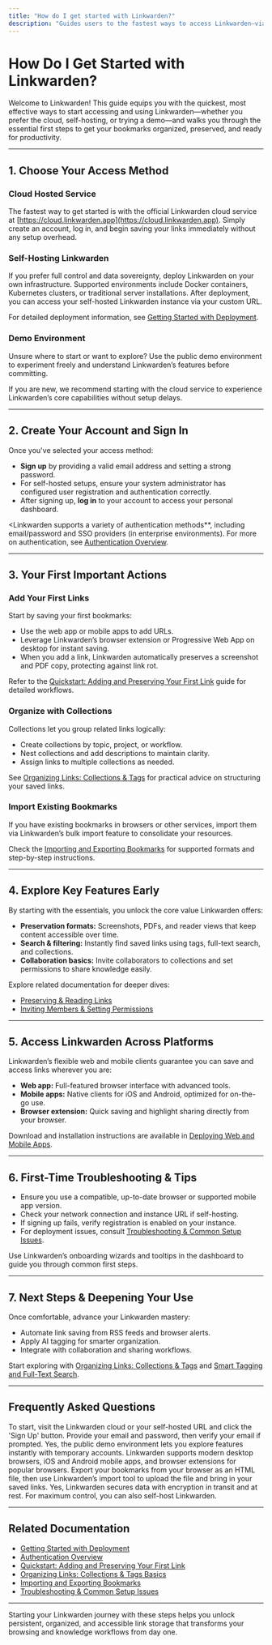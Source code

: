 ```yaml
---
title: "How do I get started with Linkwarden?"
description: "Guides users to the fastest ways to access Linkwarden—via Cloud, self-hosting, or demo—and highlights key first steps for onboarding, such as creating an account, setting up collections, and importing bookmarks."
---
```


# How Do I Get Started with Linkwarden?

Welcome to Linkwarden! This guide equips you with the quickest, most effective ways to start accessing and using Linkwarden—whether you prefer the cloud, self-hosting, or trying a demo—and walks you through the essential first steps to get your bookmarks organized, preserved, and ready for productivity.

---

## 1. Choose Your Access Method

### Cloud Hosted Service
The fastest way to get started is with the official Linkwarden cloud service at [https://cloud.linkwarden.app](https://cloud.linkwarden.app). Simply create an account, log in, and begin saving your links immediately without any setup overhead.

### Self-Hosting Linkwarden
If you prefer full control and data sovereignty, deploy Linkwarden on your own infrastructure. Supported environments include Docker containers, Kubernetes clusters, or traditional server installations. After deployment, you can access your self-hosted Linkwarden instance via your custom URL.

For detailed deployment information, see [Getting Started with Deployment](https://docs.linkwarden.app/deployment/production-setup/deployment-getting-started).

### Demo Environment
Unsure where to start or want to explore? Use the public demo environment to experiment freely and understand Linkwarden’s features before committing.


<Tip>
If you are new, we recommend starting with the cloud service to experience Linkwarden’s core capabilities without setup delays.
</Tip>

---

## 2. Create Your Account and Sign In

Once you've selected your access method:

- **Sign up** by providing a valid email address and setting a strong password.
- For self-hosted setups, ensure your system administrator has configured user registration and authentication correctly.
- After signing up, **log in** to your account to access your personal dashboard.

<Linkwarden supports a variety of authentication methods**, including email/password and SSO providers (in enterprise environments). For more on authentication, see [Authentication Overview](https://docs.linkwarden.app/security/auth-models-identity/auth-overview).

---

## 3. Your First Important Actions

### Add Your First Links
Start by saving your first bookmarks:

- Use the web app or mobile apps to add URLs.
- Leverage Linkwarden’s browser extension or Progressive Web App on desktop for instant saving.
- When you add a link, Linkwarden automatically preserves a screenshot and PDF copy, protecting against link rot.

Refer to the [Quickstart: Adding and Preserving Your First Link](https://docs.linkwarden.app/getting-started/initial-experience-validation/quickstart-adding-links) guide for detailed workflows.

### Organize with Collections
Collections let you group related links logically:

- Create collections by topic, project, or workflow.
- Nest collections and add descriptions to maintain clarity.
- Assign links to multiple collections as needed.

See [Organizing Links: Collections & Tags](https://docs.linkwarden.app/guides/getting-started/collections-and-tags-basics) for practical advice on structuring your saved links.

### Import Existing Bookmarks
If you have existing bookmarks in browsers or other services, import them via Linkwarden’s bulk import feature to consolidate your resources.

Check the [Importing and Exporting Bookmarks](https://docs.linkwarden.app/guides/automation-and-integrations/bulk-import-export) for supported formats and step-by-step instructions.

---

## 4. Explore Key Features Early

By starting with the essentials, you unlock the core value Linkwarden offers:

- **Preservation formats:** Screenshots, PDFs, and reader views that keep content accessible over time.
- **Search & filtering:** Instantly find saved links using tags, full-text search, and collections.
- **Collaboration basics:** Invite collaborators to collections and set permissions to share knowledge easily.

Explore related documentation for deeper dives:

- [Preserving & Reading Links](https://docs.linkwarden.app/guides/getting-started/preserving-and-reading-links)
- [Inviting Members & Setting Permissions](https://docs.linkwarden.app/guides/collaboration-and-sharing/inviting-collaborators)

---

## 5. Access Linkwarden Across Platforms

Linkwarden’s flexible web and mobile clients guarantee you can save and access links wherever you are:

- **Web app:** Full-featured browser interface with advanced tools.
- **Mobile apps:** Native clients for iOS and Android, optimized for on-the-go use.
- **Browser extension:** Quick saving and highlight sharing directly from your browser.

Download and installation instructions are available in [Deploying Web and Mobile Apps](https://docs.linkwarden.app/deployment/production-setup/web-mobile-deployment).

---

## 6. First-Time Troubleshooting & Tips

- Ensure you use a compatible, up-to-date browser or supported mobile app version.
- Check your network connection and instance URL if self-hosting.
- If signing up fails, verify registration is enabled on your instance.
- For deployment issues, consult [Troubleshooting & Common Setup Issues](https://docs.linkwarden.app/getting-started/initial-experience-validation/troubleshooting-common-issues).

<Tip>
Use Linkwarden’s onboarding wizards and tooltips in the dashboard to guide you through common first steps.
</Tip>

---

## 7. Next Steps & Deepening Your Use

Once comfortable, advance your Linkwarden mastery:

- Automate link saving from RSS feeds and browser alerts.
- Apply AI tagging for smarter organization.
- Integrate with collaboration and sharing workflows.

Start exploring with [Organizing Links: Collections & Tags](https://docs.linkwarden.app/guides/getting-started/collections-and-tags-basics) and [Smart Tagging and Full-Text Search](https://docs.linkwarden.app/guides/advanced-tasks-and-best-practices/ai-tagging-search).

---

## Frequently Asked Questions

<AccordionGroup title="Getting Started FAQs">
<Accordion title="How do I sign up for Linkwarden?">
To start, visit the Linkwarden cloud or your self-hosted URL and click the 'Sign Up' button. Provide your email and password, then verify your email if prompted.
</Accordion>

<Accordion title="Can I try Linkwarden without installation?">
Yes, the public demo environment lets you explore features instantly with temporary accounts.
</Accordion>

<Accordion title="What platforms does Linkwarden support?">
Linkwarden supports modern desktop browsers, iOS and Android mobile apps, and browser extensions for popular browsers.
</Accordion>

<Accordion title="How do I import my bookmarks?">
Export your bookmarks from your browser as an HTML file, then use Linkwarden’s import tool to upload the file and bring in your saved links.
</Accordion>

<Accordion title="Is my data safe if I use the cloud service?">
Yes, Linkwarden secures data with encryption in transit and at rest. For maximum control, you can also self-host Linkwarden.
</Accordion>
</AccordionGroup>

---

## Related Documentation

- [Getting Started with Deployment](https://docs.linkwarden.app/deployment/production-setup/deployment-getting-started)
- [Authentication Overview](https://docs.linkwarden.app/security/auth-models-identity/auth-overview)
- [Quickstart: Adding and Preserving Your First Link](https://docs.linkwarden.app/getting-started/initial-experience-validation/quickstart-adding-links)
- [Organizing Links: Collections & Tags Basics](https://docs.linkwarden.app/guides/getting-started/collections-and-tags-basics)
- [Importing and Exporting Bookmarks](https://docs.linkwarden.app/guides/automation-and-integrations/bulk-import-export)
- [Troubleshooting & Common Setup Issues](https://docs.linkwarden.app/getting-started/initial-experience-validation/troubleshooting-common-issues)

---

Starting your Linkwarden journey with these steps helps you unlock persistent, organized, and accessible link storage that transforms your browsing and knowledge workflows from day one.